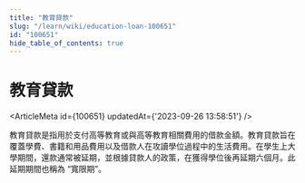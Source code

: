```yaml
---
title: "教育貸款"
slug: "/learn/wiki/education-loan-100651"
id: "100651"
hide_table_of_contents: true
---
```



# 教育貸款

<ArticleMeta id={100651} updatedAt={'2023-09-26 13:58:51'} />
<div className='border-solid border-b border-t-0 my-4 border-[var(--ifm-color-gray-300)]' />

教育貸款是指用於支付高等教育或與高等教育相關費用的借款金額。教育貸款旨在覆蓋學費、書籍和用品費用以及借款人在攻讀學位過程中的生活費用。在學生上大學期間，還款通常被延期，並根據貸款人的政策，在獲得學位後再延期六個月。此延期期間也稱為 “寬限期”。
